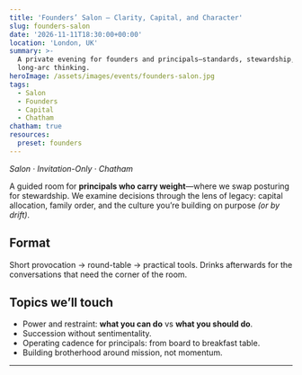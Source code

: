 ```yaml
---
title: 'Founders’ Salon — Clarity, Capital, and Character'
slug: founders-salon
date: '2026-11-11T18:30:00+00:00'
location: 'London, UK'
summary: >-
  A private evening for founders and principals—standards, stewardship, and
  long-arc thinking.
heroImage: /assets/images/events/founders-salon.jpg
tags:
  - Salon
  - Founders
  - Capital
  - Chatham
chatham: true
resources:
  preset: founders
---
```


_Salon · Invitation-Only · Chatham_

A guided room for **principals who carry weight**—where we swap posturing for stewardship. We examine decisions through the lens of legacy: capital allocation, family order, and the culture you’re building on purpose *(or by drift)*.

## Format

Short provocation → round-table → practical tools. Drinks afterwards for the conversations that need the corner of the room.

## Topics we’ll touch

- Power and restraint: **what you can do** vs **what you should do**.  
- Succession without sentimentality.  
- Operating cadence for principals: from board to breakfast table.  
- Building brotherhood around mission, not momentum.

---
